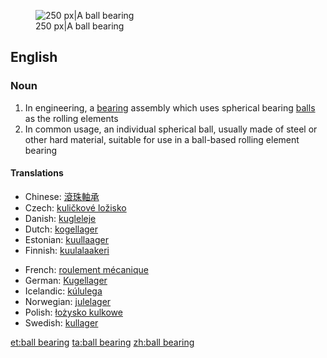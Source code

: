 {{wikipedia|Ball bearing}}
[[Image:Four-point-contact-bearing din628 type-qj 180-ex.png|thumb|right|250 px|A ball bearing]]
==English==

===Noun===
{{en-noun}}

# In engineering, a [[bearing]] assembly which uses spherical bearing [[ball]]s as the rolling elements
# In common usage, an individual spherical ball, usually made of steel or other hard material, suitable for use in a ball-based rolling element bearing

====Translations====
{{trans-top|bearing assembly with spherical balls}}
* Chinese: [[滾珠軸承]]
* Czech: [[kuličkové ložisko]] {{n}}
* Danish: [[kugleleje]]
* Dutch: [[kogellager]]
* Estonian: [[kuullaager]]
* Finnish: [[kuulalaakeri]]
{{trans-mid}}
* French: [[roulement mécanique]]
* German: [[Kugellager]] {{n}}
* Icelandic: [[kúlulega]] {{f}}
* Norwegian: [[julelager]]
* Polish: [[łożysko kulkowe]]
* Swedish: [[kullager]]
{{trans-bottom}}

[[et:ball bearing]]
[[ta:ball bearing]]
[[zh:ball bearing]]
